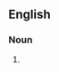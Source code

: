 ==English==
===Noun===
{{en-noun|sg=[[paper]]-[[knife]]|paper-knives}}
# {{alternative spelling of|[[paperknife]]}}